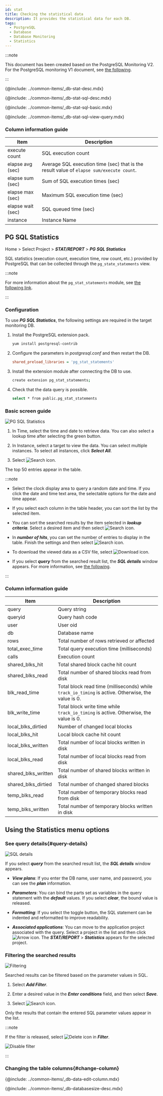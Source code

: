 ```yaml
---
id: stat
title: Checking the statistical data
description: It provides the statistical data for each DB.
tags:
  - PostgreSQL
  - Database
  - Database Monitoring
  - Statistics
---
```


:::note

This document has been created based on the PostgreSQL Monitoring V2. For the PostgreSQL monitoring V1 document, see [the following](../postgresql-v1/stat).

:::


<!-- 개요-->

{@include: ../common-items/_db-stat-desc.mdx}

<!-- SQL 통계-->

{@include: ../common-items/_db-stat-sql-desc.mdx}

<!-- Basic usage guide for SQL statistics -->

{@include: ../common-items/_db-stat-sql-basic.mdx}  

<!-- 쿼리별 수행 추이, 자세히 보기-->

{@include: ../common-items/_db-stat-sql-view-query.mdx}  

### Column information guide

| Item              | Description                                                                              |
| ----------------- | ---------------------------------------------------------------------------------------- |
| execute count     | SQL execution count                                                                      |
| elapse avg (sec)  | Average SQL execution time (sec) that is the result value of `elapse sum/execute count`. |
| elapse sum (sec)  | Sum of SQL execution times (sec)                                                         |
| elapse max (sec)  | Maximum SQL execution time (sec)                                                         |
| elapse wait (sec) | SQL queued time (sec)                                                                    |
| instance          | Instance Name                                                                            |

## PG SQL Statistics

Home > Select Project > **_STAT/REPORT_** > **_PG SQL Statistics_**

SQL statistics (execution count, execution time, row count, etc.) provided by PostgreSQL that can be collected through the `pg_state_statements` view.

:::note

For more information about the `pg_stat_statements` module, see [the following link](https://www.postgresql.org/docs/current/pgstatstatements.html).

:::

### Configuration

To use **_PG SQL Statistics_**, the following settings are required in the target monitoring DB.

1.  Install the PostgreSQL extension pack.

    ```bash
    yum install postgresql-contrib
    ```

2.  Configure the parameters in _postgresql.conf_ and then restart the DB.

    ```ini title='postgresql.conf'
    shared_preload_libraries = 'pg_stat_statements'
    ```

3.  Install the extension module after connecting the DB to use.

    ```bash
    create extension pg_stat_statements;
    ```

4.  Check that the data query is possible.

    ```bash
    select * from public.pg_stat_statements
    ```

### Basic screen guide

![PG SQL Statistics](/img/db-pg-sql-stat.png)

1.  In Time, select the time and date to retrieve data. You can also select a lookup time after selecting the green button.

2.  In Instance, select a target to view the data. You can select multiple instances. To select all instances, click **_Select All_**.

3.  Select ![Search icon](/img/ico-btn-search.png).

The top 50 entries appear in the table.

:::note

-   Select the clock display area to query a random date and time. If you click the date and time text area, the selectable options for the date and time appear.

-   If you select each column in the table header, you can sort the list by the selected item.

-   You can sort the searched results by the item selected in **_lookup criteria_**. Select a desired item and then select ![Search icon](/img/ico-btn-search.png). 

-   In **_number of hits_**, you can set the number of entries to display in the table. Finish the settings and then select ![Search icon](/img/ico-btn-search.png). 

-   To download the viewed data as a CSV file, select ![Download icon](/img/ico-download.svg).

-   If you select **_query_** from the searched result list, the **_SQL details_** window appears. For more information, see [the following](#query-details).

:::

### Column information guide

| Item                | Description                                                                                        |
| ------------------- | -------------------------------------------------------------------------------------------------- |
| query               | Query string                                                                                       |
| queryid             | Query hash code                                                                                    |
| user                | User oid                                                                                           |
| db                  | Database name                                                                                      |
| rows                | Total number of rows retrieved or affected                                                         |
| total_exec_time     | Total query execution time (milliseconds)                                                          |
| calls               | Execution count                                                                                    |
| shared_blks_hit     | Total shared block cache hit count                                                                 |
| shared_blks_read    | Total number of shared blocks read from disk                                                       |
| blk_read_time       | Total block read time (milliseconds) while `track_io_timing` is active. Otherwise, the value is 0. |
| blk_write_time      | Total block write time while `track_io_timing` is active. Otherwise, the value is 0.               |
| local_blks_dirtied  | Number of changed local blocks                                                                     |
| local_blks_hit      | Local block cache hit count                                                                        |
| local_blks_written  | Total number of local blocks written in disk                                                       |
| local_blks_read     | Total number of local blocks read from disk                                                        |
| shared_blks_written | Total number of shared blocks written in disk                                                      |
| shared_blks_dirtied | Total number of changed shared blocks                                                              |
| temp_blks_read      | Total number of temporary blocks read from disk                                                    |
| temp_blks_written   | Total number of temporary blocks written in disk                                                   |

## Using the Statistics menu options

### See query details{#query-details}

![SQL details](/img/db-pg-sql-stat-sql-details.png)

If you select **_query_** from the searched result list, the **_SQL details_** window appears. 

-   **_View plans_**: If you enter the DB name, user name, and password, you can see the **_plan_** information.

-   **_Parameters_**: You can bind the parts set as variables in the query statement with the **_default_** values. If you select **_clear_**, the bound value is released.

-   **_Formatting_**: If you select the toggle button, the SQL statement can be indented and reformatted to improve readability.

-   **_Associated applications_**: You can move to the application project associated with the query. Select a project in the list and then click ![Arrow icon](/img/ic-arrow-right.svg). The **_STAT/REPORT_** > **_Statistics_** appears for the selected project.

### Filtering the searched results

![Filtering](/img/db-sql-stat-add-filter.png)

Searched results can be filtered based on the parameter values in SQL.

1.  Select **_Add Filter_**. 

2.  Enter a desired value in the **_Enter conditions_** field, and then select **_Save_**. 

3.  Select ![Search icon](/img/ico-btn-search.png).

Only the results that contain the entered SQL parameter values appear in the list.

:::note

If the filter is released, select ![Delete icon](/img/ico-remove-white.svg) in **_Filter_**.

![Disable filter](/img/db-sql-stat-disable-filter.png)

:::

### Changing the table columns{#change-column}

{@include: ../common-items/_db-data-edit-column.mdx} 

<!-- 데이터베이스 사이즈-->

{@include: ../common-items/_db-databasesize-desc.mdx} 
